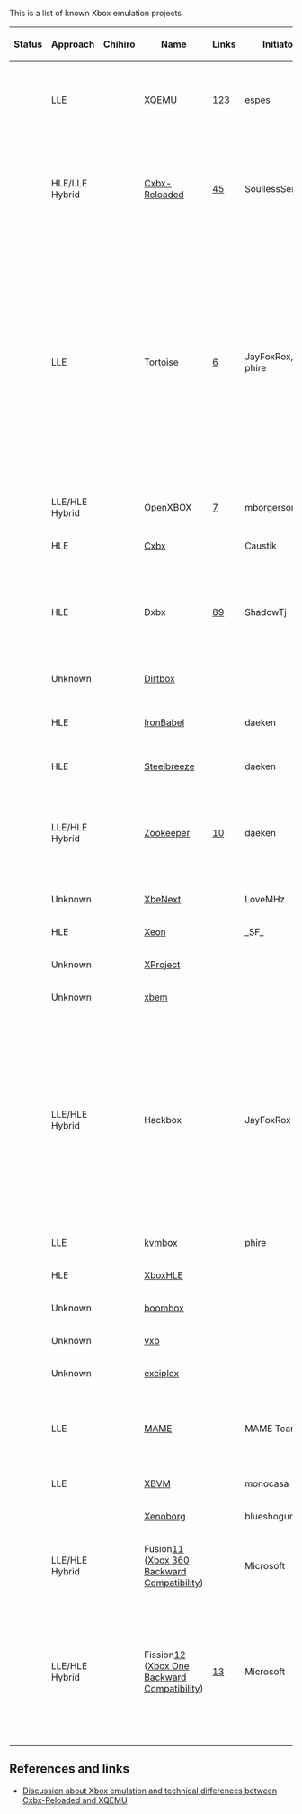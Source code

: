 This is a list of known Xbox emulation projects

{| class="wikitable sortable"
!Status
!Approach
!Chihiro
!Name
!Links
!Initiator
!Platform
!License
!Notes
|-
|{{Maintained}}
|LLE
|{{Yes}}
|[[XQEMU]]
|[http://xqemu.com/][https://github.com/xqemu/][https://github.com/espes/xqemu]
|espes
|Windows/Linux/Mac/Others	
|
|XQEMU supports hardware-acceleration for the CPU emulation on Linux through KVM.
|-
|{{Maintained}}
|HLE/LLE Hybrid
|{{No}}
|[[Cxbx-Reloaded]]
|[http://cxbx-reloaded.co.uk/][https://github.com/Cxbx-Reloaded/Cxbx-Reloaded]
|SoullessSentinel
|Windows
|
|Cxbx-Reloaded supports LLE GPU emulation which was taken from XQEMU. At the time of writing, it is significantly slower than in XQEMU.

|-
|{{Dead}}
|LLE
|{{No}}
|Tortoise
|[https://gitlab.com/kvmbox-reloaded/]
|JayFoxRox, phire
|
|
|The decision was made to create an HLE / LLE Xbox emulation project which is maintained similar to Dolphin or Citra. A key focus was on design simplicity. The project started as a continuation of kvmbox, with devices being copied from the XQEMU source code. The project was called kvmbox-reloaded, while the name was being decided. The HLE portion was never worked on.

|-
|{{Dead}}
|LLE/HLE Hybrid
|{{No}}
|OpenXBOX
|[https://github.com/mborgerson/OpenXBOX]
|mborgerson
|
|
|

|-
|{{Dead}}
|HLE
|{{No}}
|[[Cxbx]]
|
|Caustik
|Windows
|
|
|-
|{{Dead}}
|HLE
|{{No}}
|Dxbx
|[http://dxbx-emu.com][https://github.com/PatrickvL/Dxbx/]
|ShadowTj
|Windows
|
|The project was started on March 23rd 2008. It is an improved port of Cxbx to the Delphi programming language.
|-
|{{Unknown}}
|Unknown
|{{No}}
|[https://github.com/impeachgod/Dirtbox Dirtbox]
|
|
|Windows
|
|
|-
|{{Unknown}}
|HLE
|{{No}}
|[https://sourceforge.net/p/ironbabel/code/HEAD/tree/trunk/Box/Xbox/ IronBabel]
|
|daeken
|Unknown
|
|This seems to have been a generic portability framework
|-
|{{Unknown}}
|HLE
|{{No}}
|[https://github.com/daeken/Steelbreeze Steelbreeze]
|
|daeken
|Unknown
|
|
|-
|{{Unknown}}
|LLE/HLE Hybrid
|{{No}}
|[https://github.com/daeken/Zookeeper Zookeeper]
|[https://www.reddit.com/r/EmuDev/comments/4isyvu/project_zookeeper_a_new_xbox_emulator/]
|daeken
|Mac
|
|Using Apple's Hypervisor.framework to run a custom kernel (NightBeliever in the repo) and then running Xbox code from there
|-
|{{Unknown}}
|Unknown
|{{No}}
|[http://ngemu.com/threads/.154342/ XbeNext]
|
|LoveMHz
|Windows
|
|
|-
|{{Dead}}
|HLE
|{{No}}
|[http://ngemu.com/forums/.65/ Xeon]
|
|_SF_
|Windows
|
|
|-
|{{Unknown}}
|Unknown
|{{No}}
|[http://ngemu.com/threads/.105210/ XProject]
|
|
|Windows
|
|
|-
|{{Unknown}}
|Unknown
|{{No}}
|[https://code.google.com/p/xbem xbem]
|
|
|Windows
|
|
|-
|{{Dead}}
|LLE/HLE Hybrid
|{{Yes}}
|Hackbox
|
|JayFoxRox
|Windows/Linux
|Private
|This was originally going to be a commercial emulator (but plans were dropped quickly in favor of preservation). The source code was temporarily public but then made private. The source code is still available to a selected group of developers. Hackbox was designed from scratch but re-used code from Cxbx for HLE routine detection.
|-
|{{Unknown}}
|LLE
|{{No}}
|[https://github.com/phire/kvmbox kvmbox]
|
|phire
|Linux
|
|
|-
|{{Unknown}}
|HLE
|{{No}}
|[https://github.com/Gabriel-Maldonado/XboxHLE XboxHLE]
|
|
|Windows
|
|
|-
|{{Unknown}}
|Unknown
|{{No}}
|[https://github.com/bjh83/boombox boombox]
|
|
|Windows
|
|
|-
|{{Unknown}}
|Unknown
|{{No}}
|[https://github.com/docbrown/vxb vxb]
|
|
|Windows
|
|
|-
|{{Unknown}}
|Unknown
|{{No}}
|[https://github.com/quantumdude836/exciplex exciplex]
|
|
|Windows
|
|
|-
|{{Maintained}}
|LLE
|{{Yes}}
|[http://mamedev.org/ MAME]
|
|MAME Team
|Windows/Linux/Mac/Others
|
|Focus seems to be on Chihiro emulation. Does Xbox (non-Chihiro) emulation exist yet?{{citation needed}}
|-
|{{Dead}}
|LLE
|{{No}}
|[https://github.com/monocasa/xbvm XBVM]
|
|monocasa
|Linux
|
|
|-
|{{Dead}}
|
|{{No}}
|[http://xenoborg-emu.blogspot.com/ Xenoborg]
|
|blueshogun96
|Windows
|
|
|-
|{{Dead}}
|LLE/HLE Hybrid
|{{No}}
|Fusion[http://michaelbrundage.com/project/xbox-360-emulator/] ([[Xbox 360 Backward Compatibility]])
|
|Microsoft
|Xbox 360
|Proprietary
|
|-
|{{Maintained}}
|LLE/HLE Hybrid{{citation needed}}
|{{No}}
|Fission[http://www.ign.com/articles/2017/10/23/the-untold-story-of-xbox-one-backwards-compatibility] ([[Xbox One Backward Compatibility]])
|[http://www.xbox.com/en-US/xbox-one/backward-compatibility]
|Microsoft
|Xbox One
|Proprietary
|Announced at E3 2017. Said to be working similar to the 360 support in the Xbox One [https://youtu.be/x0NKP7-h_G0?t=8503]. The 360 support is probably ahead of time shader translation and runtime CPU translation [https://majornelson.com/podcast/584-xbox-one-backward-compatibility-turns-1/].
|}

== References and links == 

* [https://www.reddit.com/r/emulation/comments/6a958p/cxbx_reloaded_xbox_emulator_panzer_dragoon_orta/ Discussion about Xbox emulation and technical differences between [[Cxbx-Reloaded]] and [[XQEMU]]]